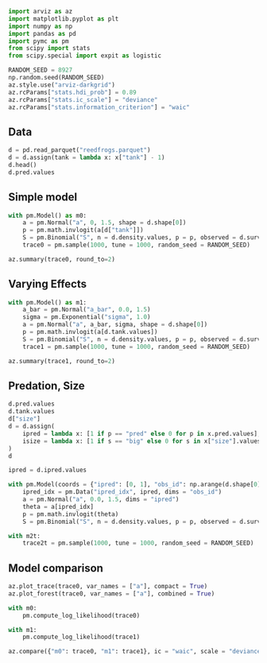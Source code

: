 
```python
import arviz as az
import matplotlib.pyplot as plt
import numpy as np
import pandas as pd
import pymc as pm
from scipy import stats
from scipy.special import expit as logistic

RANDOM_SEED = 8927
np.random.seed(RANDOM_SEED)
az.style.use("arviz-darkgrid")
az.rcParams["stats.hdi_prob"] = 0.89
az.rcParams["stats.ic_scale"] = "deviance"
az.rcParams["stats.information_criterion"] = "waic"

```

## Data

```python
d = pd.read_parquet("reedfrogs.parquet")
d = d.assign(tank = lambda x: x["tank"] - 1)
d.head()
d.pred.values
```

## Simple model

```python
with pm.Model() as m0:
    a = pm.Normal("a", 0, 1.5, shape = d.shape[0])
    p = pm.math.invlogit(a[d["tank"]])
    S = pm.Binomial("S", n = d.density.values, p = p, observed = d.surv.values)
    trace0 = pm.sample(1000, tune = 1000, random_seed = RANDOM_SEED)

az.summary(trace0, round_to=2)
```

## Varying Effects

```python
with pm.Model() as m1: 
    a_bar = pm.Normal("a_bar", 0.0, 1.5)
    sigma = pm.Exponential("sigma", 1.0)
    a = pm.Normal("a", a_bar, sigma, shape = d.shape[0])
    p = pm.math.invlogit(a[d.tank.values])
    S = pm.Binomial("S", n = d.density.values, p = p, observed = d.surv.values)
    trace1 = pm.sample(1000, tune = 1000, random_seed = RANDOM_SEED)

az.summary(trace1, round_to=2)
```

## Predation, Size

```python
d.pred.values
d.tank.values
d["size"]
d = d.assign(
    ipred = lambda x: [1 if p == "pred" else 0 for p in x.pred.values], 
    isize = lambda x: [1 if s == "big" else 0 for s in x["size"].values]
)
d
```

```python
ipred = d.ipred.values

with pm.Model(coords = {"ipred": [0, 1], "obs_id": np.arange(d.shape[0])}) as m2t: 
    ipred_idx = pm.Data("ipred_idx", ipred, dims = "obs_id")
    a = pm.Normal("a", 0.0, 1.5, dims = "ipred")
    theta = a[ipred_idx]
    p = pm.math.invlogit(theta)
    S = pm.Binomial("S", n = d.density.values, p = p, observed = d.surv.values)

with m2t:
    trace2t = pm.sample(1000, tune = 1000, random_seed = RANDOM_SEED)
```

## Model comparison

```python
az.plot_trace(trace0, var_names = ["a"], compact = True)
az.plot_forest(trace0, var_names = ["a"], combined = True)
```

```python
with m0: 
    pm.compute_log_likelihood(trace0)

with m1: 
    pm.compute_log_likelihood(trace1)

az.compare({"m0": trace0, "m1": trace1}, ic = "waic", scale = "deviance")
```

```python

```




